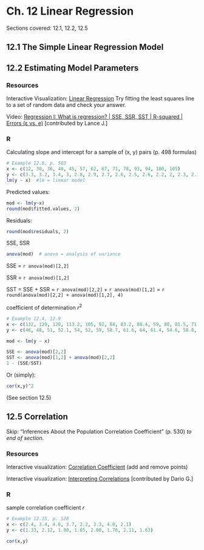 # Ch. 12 Linear Regression {-}

Sections covered: 12.1, 12.2, 12.5

## 12.1 The Simple Linear Regression Model {-}

## 12.2 Estimating Model Parameters {-}

### Resources {-}

Interactive Visualization: [Linear Regression](https://www.geogebra.org/m/xC6zq7Zv) Try fitting the least squares line to a set of random data and check your answer.

Video: [Regression I: What is regression? | SSE, SSR, SST | R-squared | Errors (ε vs. e)](https://www.youtube.com/watch?v=aq8VU5KLmkY) [contributed by Lance J.]

### R {-}

Calculating slope and intercept for a sample of (x, y) pairs (p. 498 formulas)

```r
# Example 12.8, p. 503
x <- c(12, 30, 36, 40, 45, 57, 62, 67, 71, 78, 93, 94, 100, 105)
y <- c(3.3, 3.2, 3.4, 3, 2.8, 2.9, 2.7, 2.6, 2.5, 2.6, 2.2, 2, 2.3, 2.1)
lm(y ~ x)  #lm = linear model
```

Predicted values:

```r
mod <- lm(y~x)
round(mod$fitted.values, 2)
```

Residuals:

```r
round(mod$residuals, 2)
```

SSE, SSR

```r
anova(mod)  # anova = analysis of variance
```


SSE = `r anova(mod)[2,2]`

SSR = `r anova(mod)[1,2]`

SST = SSE + SSR = `r anova(mod)[2,2]` + 
`r anova(mod)[1,2]` = `r round(anova(mod)[2,2] + anova(mod)[1,2], 4)`

coefficient of determination $r^2$

```r
# Example 12.4, 12.9
x <- c(132, 129, 120, 113.2, 105, 92, 84, 83.2, 88.4, 59, 80, 81.5, 71, 69.2)
y <- c(46, 48, 51, 52.1, 54, 52, 59, 58.7, 61.6, 64, 61.4, 54.6, 58.8, 58)

mod <- lm(y ~ x)

SSE <- anova(mod)[2,2]
SST <- anova(mod)[1,2] + anova(mod)[2,2]
1 - (SSE/SST)
```

Or (simply):
```r
cor(x,y)^2
```

(See section 12.5)


## 12.5 Correlation {-}

Skip: "Inferences About the Population Correlation Coefficient" (p. 530) *to end of section*.

### Resources {-}

Interactive visualization: [Correlation Coefficient](https://jtr13.github.io/D3/CorrelationCoefficient.html) (add and remove points)

Interactive visualization: [Interpreting Correlations](https://rpsychologist.com/d3/correlation/) [contributed by Dario G.]


### R {-}

sample correlation coefficient $r$

```r
# Example 12.15, p. 528
x <- c(2.4, 3.4, 4.6, 3.7, 2.2, 3.3, 4.0, 2.1)
y <- c(1.33, 2.12, 1.80, 1.65, 2.00, 1.76, 2.11, 1.63)

cor(x,y)
```

